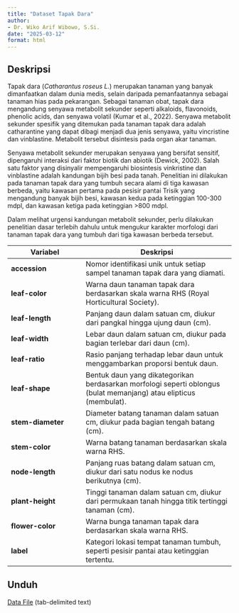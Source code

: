 ```yaml
---
title: "Dataset Tapak Dara"
author:
- Dr. Wiko Arif Wibowo, S.Si.
date: "2025-03-12"
format: html
---
```


## Deskripsi

Tapak dara (_Catharantus roseus L._) merupakan tanaman yang banyak dimanfaatkan dalam dunia medis, selain daripada pemanfaatannya sebagai tanaman hias pada pekarangan. Sebagai tanaman obat, tapak dara mengandung senyawa metabolit sekunder seperti alkaloids, flavonoids, phenolic acids, dan senyawa volatil (Kumar et al., 2022). Senyawa metabolit sekunder spesifik yang ditemukan pada tanaman tapak dara adalah catharantine yang dapat dibagi menjadi dua jenis senyawa, yaitu vincristine dan vinblastine. Metabolit tersebut disintesis pada organ akar tanaman.

Senyawa metabolit sekunder merupakan senyawa yang bersifat sensitif, dipengaruhi interaksi dari faktor biotik dan abiotik (Dewick, 2002). Salah satu faktor yang disinyalir mempengaruhi biosintesis vinkristine dan vinblastine adalah kandungan bijih besi pada tanah. Penelitian ini dilakukan pada tanaman tapak dara yang tumbuh secara alami di tiga kawasan berbeda, yaitu kawasan pertama pada pesisir pantai Trisik yang mengandung banyak bijih besi, kawasan kedua pada ketinggian 100-300 mdpl, dan kawasan ketiga pada ketinggian >800 mdpl.

Dalam melihat urgensi kandungan metabolit sekunder, perlu dilakukan penelitian dasar terlebih dahulu untuk mengukur karakter morfologi dari tanaman tapak dara yang tumbuh dari tiga kawasan berbeda tersebut.

| Variabel        | Deskripsi |
|----|--------|
| **accession** | Nomor identifikasi unik untuk setiap sampel tanaman tapak dara yang diamati. |
| **leaf-color** | Warna daun tanaman tapak dara berdasarkan skala warna RHS (Royal Horticultural Society). |
| **leaf-length** | Panjang daun dalam satuan cm, diukur dari pangkal hingga ujung daun (cm). |
| **leaf-width** | Lebar daun dalam satuan cm, diukur pada bagian terlebar dari daun (cm). |
| **leaf-ratio** | Rasio panjang terhadap lebar daun untuk menggambarkan proporsi bentuk daun. |
| **leaf-shape** | Bentuk daun yang dikategorikan berdasarkan morfologi seperti oblongus (bulat memanjang) atau elipticus (membulat). |
| **stem-diameter** | Diameter batang tanaman dalam satuan cm, diukur pada bagian tengah batang (cm). |
| **stem-color** | Warna batang tanaman berdasarkan skala warna RHS. |
| **node-length** | Panjang ruas batang dalam satuan cm, diukur dari satu nodus ke nodus berikutnya (cm). |
| **plant-height** | Tinggi tanaman dalam satuan cm, diukur dari permukaan tanah hingga titik tertinggi tanaman (cm). |
| **flower-color** | Warna bunga tanaman tapak dara berdasarkan skala warna RHS. |
| **label** | Kategori lokasi tempat tanaman tumbuh, seperti pesisir pantai atau ketinggian tertentu. |

## Unduh

[Data File](assets/data/morfologi_tapak_dara.tsv) (tab-delimited text)
